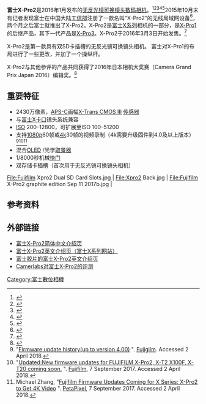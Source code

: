 {{Infobox camera
 | camera_name      = 富士X-Pro2
 | image            = Fujifilm X-Pro2 20160403.jpg
 | image_size       = 250px
 | caption          = 安装了[[富士XF_35mm_F2_R_WR|XF 35mm F2 R WR]]镜头的X-Pro2
 | maker            = [[富士胶片|富士胶片]]
 | type             = [[无反光镜可换镜头相机|无反光镜可换镜头相机]]
 | sensor_type      = [[富士X-Trans_sensor|X-Trans CMOS III]]
 | sensor_size      = 23.6 mm × 15.6 mm ([[APS-C|APS-C]])
 | sensor_maker     = [[索尼|索尼]]
 | recording_medium = SD, SDHC, SDXC 可同时插入两个存储卡
 | res              = 2430万像素
 | lens_mount       = [[富士X卡口|富士X卡口]]
 | lens             = 
 | focus            = [[自动对焦#相位对焦|相位对焦]] 
 | exposure         = TTL 256 / 273 区域测光
 | flash            = 
 | frame_rate       = 
 | shutter          = 
 | shutter_speeds   = 30秒到1/8000秒 (机械快门); 1秒到1/32000秒 (电子快门)
 | f-numbers        = 
 | shutterRange     = 
 | metering         = 
 | emode            = 
 | mmode            = 
 | farea            = 
 | fmode            = 
 | cont             = 
 | viewfinder       = 混合（光学、电子取景器） 
 | speedRange       = [[感光度|ISO]] 200–12800, 可扩展到100–51200
 | flbkt            = 
 | fcbkt            = 
 | WB               = 
 | wbbkt            = 
 | brightness       = 
 | imsize           = 
 | throwdis         = 
 | prores           = 
 | rearLCD          = 
 | storage          = 
 | battery          = 
 | dimensions       = 140.5 × 82.8 × 45.9 mm
 | weight           = {{convert|495|g|lb|abbr=on}}（计入电池与存储卡重量）
 | interface_AVout  = 
 | interface_Data   = [[USB|USB]] 2.0, [[HDMI|HDMI]], [[802.11|802.11]]/[[Wi-Fi|Wi-Fi]]
 | vidrecord        = {{Plainlist|[[4K分辨率|4k]] 30帧, 25帧, 24帧
[[1080p|1080p]] 24、25、30、50、60帧}}
 | body_comp-feats  = 
 | made_in          = 日本
 | footnotes        =
}}

'''富士X-Pro2'''是2016年1月发布的[[无反光镜可换镜头相机|无反光镜可换镜头数码相机]]。<ref name=annoucement>{{cite web | url = http://www.fujifilm.com/news/n160115_01.html | publisher = [[Fujifilm|Fujifilm]] | title = Taking performance to new heights,the 富士X-Pro2 offers the world's only Hybrid Multi Viewfinder and features a brand new 24MP X-Trans III sensor | date = 2016-01-15 | accessdate = 2016-01-16 | archive-date = 2020-11-24 | archive-url = https://web.archive.org/web/20201124012122/https://www.fujifilm.com/news/n160115_01.html | dead-url = no }}</ref><ref>{{cite web | url = https://www.engadget.com/2016/01/14/fujifilm-x-pro2/ | first = Edgar | last = Alvarez | publisher = [[Engadget|Engadget]] | title = 富士X-Pro2: The upgraded premium camera finally arrives | date = 2016-01-14 | accessdate = 2016-01-16 | archive-date = 2016-01-17 | archive-url = https://web.archive.org/web/20160117222901/http://www.engadget.com/2016/01/14/fujifilm-x-pro2/ | dead-url = no }}</ref><ref>{{cite web | url = http://www.dpreview.com/reviews/retro-through-and-through-fujifilm-x-pro2-first-impressions-review | publisher = [[DPReview|DPReview]] | title = Retro through-and-through: 富士X-Pro2 First Impressions Review | first1 = Richard | last1 = Butler | first2 = Samuel | last2 = Spencer | date = 2016-01-15 | accessdate = 2016-01-16 | archive-date = 2016-03-14 | archive-url = https://web.archive.org/web/20160314003734/http://www.dpreview.com/reviews/retro-through-and-through-fujifilm-x-pro2-first-impressions-review | dead-url = no }}</ref><ref>{{cite web | url = https://www.theverge.com/2016/1/14/10766824/fuji-x-pro-2-announced-specs-price-release-date | publisher = [[Vox_Media|Vox Media]] | work = [[The_Verge|The Verge]] | title = Fujifilm's X-Pro2 is finally here | first = Sam | last = Byford | date = 2016-01-14 | accessdate = 2016-01-16 | archive-date = 2016-01-18 | archive-url = https://web.archive.org/web/20160118011158/http://www.theverge.com/2016/1/14/10766824/fuji-x-pro-2-announced-specs-price-release-date | dead-url = no }}</ref><ref>{{cite web | url = https://gizmodo.com/fujifilm-x-pro2-fujis-top-mirrorless-shooter-returns-w-1753104046 | publisher = [[Gizmodo|Gizmodo]] | title = 富士X-Pro2: Fuji's Top Mirrorless Shooter Returns With Fury | first = Mario | last = Aguilar | date = 2016-01-14 | accessdate = 2016-01-16 | archive-date = 2016-01-17 | archive-url = https://web.archive.org/web/20160117201251/http://gizmodo.com/fujifilm-x-pro2-fujis-top-mirrorless-shooter-returns-w-1753104046 | dead-url = no }}</ref>2015年10月末有记者发现富士在中国大陆[[工信部|工信部]]注册了一款名叫“X-Pro2”的无线局域网设备<ref>{{Cite web|title=富士X-Pro 2将在近期发布|url=http://dcdv.zol.com.cn/546/5469696.html|accessdate=|author=|date=2015-10-21|format=|publisher=中关村在线|language=}}</ref>，两个月之后富士就推出了X-Pro2。X-Pro2是[[富士|富士]][[富士X系列|X系列]]相机的一部分，是[[富士X-Pro1|X-Pro1]]的后继产品，其下一代产品是[[富士X-Pro3|X-Pro3]]。X-Pro2于2016年3月3日开始发售。<ref>{{Cite web |url=http://www.fujifilm.co.jp/corporate/news/articleffnr_1035.html?_ga=1.77900951.2022930864.1452614480 |title=新開発のセンサーとプロセッサーにより、「Xシリーズ」史上最高の画質と機動性を実現　プレミアムミラーレスカメラ「富士X-Pro2」 |accessdate=2020-12-02 |archive-date=2016-10-21 |archive-url=https://web.archive.org/web/20161021014412/http://www.fujifilm.co.jp/corporate/news/articleffnr_1035.html?_ga=1.77900951.2022930864.1452614480 |dead-url=no }}</ref>

X-Pro2是第一款具有双SD卡插槽的无反光镜可换镜头相机。 富士对X-Pro1的布局进行了一些更改，并加了一个操纵杆。

X-Pro2与其他参评的产品共同获得了2016年日本相机大奖赛（Camera Grand Prix Japan 2016）编辑奖。<ref>{{Cite web |url=http://www.cjpc.jp/gra/2016/grandprix16E.html |title=Camera Grand Prix 2016 |accessdate=2020-12-02 |archive-date=2020-08-13 |archive-url=https://web.archive.org/web/20200813114547/http://www.cjpc.jp/gra/2016/grandprix16E.html |dead-url=no }}</ref>

==重要特征==
* 2430万像素，[[APS-C|APS-C]]画幅[[富士X-Trans传感器|X-Trans CMOS III]] [[图像传感器|传感器]]
* 与[[富士X卡口|富士X卡口]]镜头系统兼容
* [[感光度|ISO]] 200–12800，可扩展至ISO 100–51200
*支持[[1080p|1080p]]60帧或[[4K分辨率|4k]]30帧的视频录制（4k需要升级固件到4.0及以上版本）<ref>"[http://www.fujifilm.com/support/digital_cameras/software/firmware/x/xpro2/history.html Firmware update history(up to version 4.00)] {{Wayback|url=http://www.fujifilm.com/support/digital_cameras/software/firmware/x/xpro2/history.html |date=20191017010105 }}". [[Fujigilm|Fujigilm]]. Accessed 2 April 2018.</ref><ref>"[http://www.fujifilm.com/news/n170907_06.html Updated:New firmware updates for FUJIFILM X-Pro2, X-T2 X100F, X-T20 coming soon.] {{Wayback|url=http://www.fujifilm.com/news/n170907_06.html |date=20201109033635 }}". [[Fujifilm|Fujifilm]], 7 September 2017. Accessed 2 April 2018.</ref><ref>Michael Zhang, "[https://petapixel.com/2017/09/07/fujifilm-firmware-updates-coming-x-series-x-pro2-get-4k-video/ Fujifilm Firmware Updates Coming for X Series: X-Pro2 to Get 4K Video] {{Wayback|url=https://petapixel.com/2017/09/07/fujifilm-firmware-updates-coming-x-series-x-pro2-get-4k-video/ |date=20200314174239 }}". [[PetaPixel|PetaPixel]], 7 September 2017. Accessed 2 April 2018.</ref>
*混合[[OLED|OLED]] /光学[[取景器|取景器]]
* 1/8000秒机械[[快门|快门]]
*双存储卡插槽（首次用于无反光镜可换镜头相机）

<gallery mode=packed heights="200px" style="text-align:left">
File:Fujifilm Xpro2 Dual SD Card Slots.jpg  |
File:Xpro2 Back.jpg |
File:Fujifilm X-Pro2 graphite edition Sep 11 2017b.jpg |
</gallery>

==参考资料==
{{Reflist}}

== 外部链接 ==
{{commonscat|Fujifilm X-Pro2}}
*[http://www.fujifilm.com.cn/products/digital_cameras/x/fujifilm_x_pro2/ 富士X-Pro2简体中文介绍页] {{Wayback|url=http://www.fujifilm.com.cn/products/digital_cameras/x/fujifilm_x_pro2/ |date=20200923001123 }}
*[http://fujifilm-x.com/en/cameras/x-pro2/ 富士X-Pro2英文介绍页（富士X系列网站）] {{Wayback|url=http://fujifilm-x.com/en/cameras/x-pro2/ |date=20170929103640 }}
*[http://www.fujifilm.com/products/digital_cameras/x/fujifilm_x_pro2/ 富士胶片的富士X-Pro2英文介绍页 ] {{Wayback|url=http://www.fujifilm.com/products/digital_cameras/x/fujifilm_x_pro2/ |date=20200227061946 }}
*[https://www.cameralabs.com/fujifilm-x-pro2-review/ Camerlabs对富士X-Pro2的评测] {{Wayback|url=https://www.cameralabs.com/fujifilm-x-pro2-review/ |date=20210120192833 }}

{{摄影}}
{{富士胶片}}
{{DSLR cameras with movie mode}}

[[Category:富士數位相機|Category:富士數位相機]]